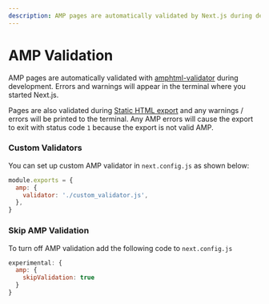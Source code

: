 ```yaml
---
description: AMP pages are automatically validated by Next.js during development and on build. Learn more about it here.
---
```


# AMP Validation

AMP pages are automatically validated with [amphtml-validator](https://www.npmjs.com/package/amphtml-validator) during development. Errors and warnings will appear in the terminal where you started Next.js.

Pages are also validated during [Static HTML export](/docs/advanced-features/static-html-export.md) and any warnings / errors will be printed to the terminal. Any AMP errors will cause the export to exit with status code `1` because the export is not valid AMP.

### Custom Validators

You can set up custom AMP validator in `next.config.js` as shown below:

```jsx
module.exports = {
  amp: {
    validator: './custom_validator.js',
  },
}
```

### Skip AMP Validation

To turn off AMP validation add the following code to `next.config.js`

```jsx
experimental: {
  amp: {
    skipValidation: true
  }
}
```

